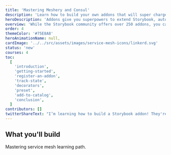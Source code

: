 ---
title: 'Mastering Meshery and Consul'
description: 'Learn how to build your own addons that will super charge your development'
heroDescription: 'Addons give you superpowers to extend Storybook, automate workflows, and integrate with your favorite tools. This guide shows you how to create an addon.'
overview: 'While the Storybook community offers over 250 addons, you can also build one tailored to your specific needs. This guide introduces you to the Addon Kit and APIs, along the way you will build an addon from scratch.'
order: 4
themeColor: '#75E8A8'
heroAnimationName: null,
cardImage: '../../src/assets/images/service-mesh-icons/linkerd.svg'
status: 'new'
courses: 4
toc:
  [
    'introduction',
    'getting-started',
    'register-an-addon',
    'track-state',
    'decorators',
    'preset',
    'add-to-catalog',
    'conclusion',
  ]
contributors: []
twitterShareText: "I’m learning how to build a Storybook addon! They're great for customizing Storybook to fit your UI development workflow."
---

<h2>What you'll build</h2>

Mastering service mesh learning path.